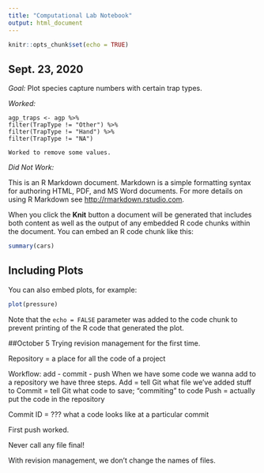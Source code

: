 ```yaml
---
title: "Computational Lab Notebook"
output: html_document
---
```


```r
knitr::opts_chunk$set(echo = TRUE)
```

## Sept. 23, 2020

*Goal:* Plot species capture numbers with certain trap types. 

*Worked:*
```
agp_traps <- agp %>% 
filter(TrapType != "Other") %>% 
filter(TrapType != "Hand") %>% 
filter(TrapType != "NA")

Worked to remove some values. 
```

*Did Not Work:*

This is an R Markdown document. Markdown is a simple formatting syntax for authoring HTML, PDF, and MS Word documents. For more details on using R Markdown see <http://rmarkdown.rstudio.com>.

When you click the **Knit** button a document will be generated that includes both content as well as the output of any embedded R code chunks within the document. You can embed an R code chunk like this:

```r
summary(cars)
```

## Including Plots

You can also embed plots, for example:

```r
plot(pressure)
```

Note that the `echo = FALSE` parameter was added to the code chunk to prevent printing of the R code that generated the plot.

##October 5
Trying revision management for the first time. 

Repository = a place for all the code of a project

Workflow: add - commit - push
When we have some code we wanna add to a repository we have three steps. 
Add = tell Git what file we've added stuff to
Commit = tell Git what code to save; "commiting" to code 
Push = actually put the code in the repository 

Commit ID = ??? what a code looks like at a particular commit

First push worked. 

Never call any file final!

With revision management, we don't change the names of files. 


